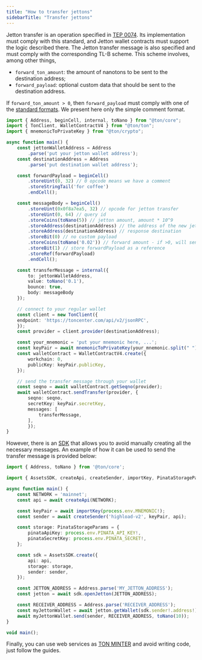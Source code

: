 ```yaml
---
title: "How to transfer jettons"
sidebarTitle: "Transfer jettons"
---
```


Jetton transfer is an operation specified in [TEP 0074](https://github.com/ton-blockchain/TEPs/blob/master/text/0074-jettons-standard.md#internal-message-handlers). Its implementation must comply with this standard, 
and Jetton wallet contracts must support the logic described there. The Jetton transfer message is 
also specified and must comply with the corresponding TL-B scheme. This scheme involves, among other things, 
- `forward_ton_amount`: the amount of nanotons to be sent to the destination address;
- `forward_payload`: optional custom data that should be sent to the destination address.

If `forward_ton_amount > 0`, then `forward_payload` must comply with one of the [standard formats](https://github.com/ton-blockchain/TEPs/blob/master/text/0074-jettons-standard.md#forward_payload-format).
We present here only the simple comment format.

```typescript
import { Address, beginCell, internal, toNano } from "@ton/core";
import { TonClient, WalletContractV4 } from "@ton/ton";
import { mnemonicToPrivateKey } from "@ton/crypto";

async function main() {
    const jettonWalletAddress = Address
        .parse('put your jetton wallet address');
    const destinationAddress = Address
        .parse('put destination wallet address');

    const forwardPayload = beginCell()
        .storeUint(0, 32) // 0 opcode means we have a comment
        .storeStringTail('for coffee')
        .endCell();

    const messageBody = beginCell()
        .storeUint(0x0f8a7ea5, 32) // opcode for jetton transfer
        .storeUint(0, 64) // query id
        .storeCoins(toNano(5)) // jetton amount, amount * 10^9
        .storeAddress(destinationAddress) // the address of the new jetton owner
        .storeAddress(destinationAddress) // response destination
        .storeBit(0) // no custom payload
        .storeCoins(toNano('0.02')) // forward amount - if >0, will send notification message
        .storeBit(1) // store forwardPayload as a reference
        .storeRef(forwardPayload)
        .endCell();

    const transferMessage = internal({
        to: jettonWalletAddress,
        value: toNano('0.1'),
        bounce: true,
        body: messageBody
    });

    // connect to your regular wallet
    const client = new TonClient({
    endpoint: 'https://toncenter.com/api/v2/jsonRPC',
    });
    const provider = client.provider(destinationAddress);

    const your_mnemonic = 'put your mnemonic here, ...';
    const keyPair = await mnemonicToPrivateKey(your_mnemonic.split(" "));
    const walletContract = WalletContractV4.create({
        workchain: 0,
        publicKey: keyPair.publicKey,
    });

    // send the transfer message through your wallet
    const seqno = await walletContract.getSeqno(provider);
    await walletContract.sendTransfer(provider, {
        seqno: seqno,
        secretKey: keyPair.secretKey,
        messages: [
            transferMessage,
        ],
        });
}
```

However, there is an [SDK](https://github.com/ton-community/assets-sdk) that allows you to avoid manually creating all the necessary messages.
An example of how it can be used to send the transfer message is provided below:

```typescript
import { Address, toNano } from '@ton/core';

import { AssetsSDK, createApi, createSender, importKey, PinataStorageParams } from '../src';

async function main() {
    const NETWORK = 'mainnet';
    const api = await createApi(NETWORK);

    const keyPair = await importKey(process.env.MNEMONIC!);
    const sender = await createSender('highload-v2', keyPair, api);

    const storage: PinataStorageParams = {
        pinataApiKey: process.env.PINATA_API_KEY!,
        pinataSecretKey: process.env.PINATA_SECRET!,
    };

    const sdk = AssetsSDK.create({
        api: api,
        storage: storage,
        sender: sender,
    });

    const JETTON_ADDRESS = Address.parse('MY_JETTON_ADDRESS');
    const jetton = await sdk.openJetton(JETTON_ADDRESS);

    const RECEIVER_ADDRESS = Address.parse('RECEIVER_ADDRESS');
    const myJettonWallet = await jetton.getWallet(sdk.sender!.address!);
    await myJettonWallet.send(sender, RECEIVER_ADDRESS, toNano(10));
}

void main();
```

Finally, you can use web services as [TON MINTER](https://minter.ton.org/) and avoid writing code, just follow the guides.